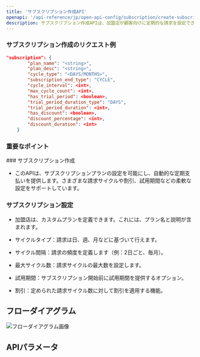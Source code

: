 ```yaml
---
title: 'サブスクリプション作成API'
openapi: '/api-reference/jp/open-api-config/subscription/create-subscription.json POST /api/v1/server-to-server-interface/subscription/payment'
description: サブスクリプション作成APIは、加盟店が顧客向けに定期的な請求を設定できるようにし、さまざまな請求間隔、試用期間、割引を備えた柔軟なプランを提供します。
---
```


### サブスクリプション作成のリクエスト例

```json
"subscription": {
        "plan_name": "<string>",
        "plan_desc": "<string>",
        "cycle_type": "<DAYS/MONTHS>",
        "subscription_end_type": "CYCLE",
        "cycle_interval": <int>,
        "max_cycle_count": <int>,
        "has_trial_period": <boolean>,
        "trial_period_duration_type": "DAYS",
        "trial_period_duration": <int>,
        "has_discount": <boolean>,
        "discount_percentage": <int>,
        "discount_duration": <int>
    }
```

### 重要なポイント

<Info>
  ### サブスクリプション作成

  * このAPIは、サブスクリプションプランの設定を可能にし、自動的な定期支払いを提供します。さまざまな請求サイクルや割引、試用期間などの柔軟な設定をサポートしています。

  ### サブスクリプション設定

  * 加盟店は、カスタムプランを定義できます。これには、プラン名と説明が含まれます。

  * サイクルタイプ：請求は日、週、月などに基づいて行えます。

  * サイクル間隔：請求の頻度を定義します（例：2日ごと、毎月）。

  * 最大サイクル数：請求サイクルの最大数を設定します。

  * 試用期間：サブスクリプション開始前に試用期間を提供するオプション。

  * 割引：定められた請求サイクル数に対して割引を適用する機能。
</Info>

## フローダイアグラム

![フローダイアグラム画像](/images/timeline-diagram/flows-API-subs-create.svg)

## APIパラメータ